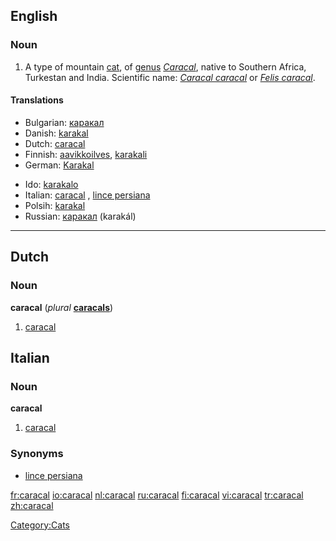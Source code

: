 ==English==

===Noun===
{{wikipedia}}
{{en-noun}}

#A type of mountain [[cat]], of [[genus]] ''[[Caracal]]'', native to Southern Africa, Turkestan and India. Scientific name: ''[[Caracal caracal]]'' or ''[[Felis caracal]]''.

====Translations====
{{trans-top|''Caracal caracal''}}
*Bulgarian: [[каракал]]
*Danish: [[karakal]]
*Dutch: [[caracal#Dutch|caracal]] {{m}}
*Finnish: [[aavikkoilves]], [[karakali]]
*German: [[Karakal]] {{m}}
{{trans-mid}}
*Ido: [[karakalo]]
*Italian: [[#Italian|caracal]] {{m}}, [[lince persiana]] {{f}}
*Polsih: [[karakal]]
*Russian: [[каракал]] (karakál) {{m}}
{{trans-bottom}}

[[Category:Cats]]

----

==Dutch==

===Noun===
'''caracal''' {{m}} (''plural'' '''[[caracals]]''')

# [[caracal#English|caracal]]

==Italian==
===Noun===
'''caracal'''
# [[#English|caracal]]
===Synonyms===
*[[lince persiana]]

[[fr:caracal]]
[[io:caracal]]
[[nl:caracal]]
[[ru:caracal]]
[[fi:caracal]]
[[vi:caracal]]
[[tr:caracal]]
[[zh:caracal]]